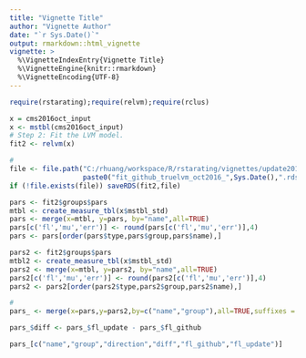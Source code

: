 ```yaml
---
title: "Vignette Title"
author: "Vignette Author"
date: "`r Sys.Date()`"
output: rmarkdown::html_vignette
vignette: >
  %\VignetteIndexEntry{Vignette Title}
  %\VignetteEngine{knitr::rmarkdown}
  %\VignetteEncoding{UTF-8}
---
```


```r
require(rstarating);require(relvm);require(rclus)
```

```r
x = cms2016oct_input
x <- mstbl(cms2016oct_input)
# Step 2: Fit the LVM model.
fit2 <- relvm(x)

#
file <- file.path("C:/rhuang/workspace/R/rstarating/vignettes/update2018Jan/output",
                  paste0("fit_github_truelvm_oct2016_",Sys.Date(),".rds"))
if (!file.exists(file)) saveRDS(fit2,file)
```

```r

pars <- fit2$groups$pars
mtbl <- create_measure_tbl(x$mstbl_std)
pars <- merge(x=mtbl, y=pars, by="name",all=TRUE)
pars[c('fl','mu','err')] <- round(pars[c('fl','mu','err')],4)
pars <- pars[order(pars$type,pars$group,pars$name),]

```  


```r
pars2 <- fit2$groups$pars
mtbl2 <- create_measure_tbl(x$mstbl_std)
pars2 <- merge(x=mtbl, y=pars2, by="name",all=TRUE)
pars2[c('fl','mu','err')] <- round(pars2[c('fl','mu','err')],4)
pars2 <- pars2[order(pars2$type,pars2$group,pars2$name),]

# 
pars_ <- merge(x=pars,y=pars2,by=c("name","group"),all=TRUE,suffixes = c("_github","_update"))

pars_$diff <- pars_$fl_update - pars_$fl_github

pars_[c("name","group","direction","diff","fl_github","fl_update")]

```

```r

```

